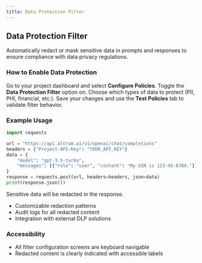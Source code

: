 ```yaml
---
title: Data Protection Filter
---
```


## Data Protection Filter

Automatically redact or mask sensitive data in prompts and responses to ensure compliance with data privacy regulations.

### How to Enable Data Protection

<Steps>
  <Step title="Navigate to Policy Configuration">
    Go to your project dashboard and select <strong>Configure Policies</strong>.
  </Step>
  <Step title="Enable Data Protection Filter">
    Toggle the <strong>Data Protection Filter</strong> option on.
  </Step>
  <Step title="Select Data Types">
    Choose which types of data to protect (PII, PHI, financial, etc.).
  </Step>
  <Step title="Save and Test">
    Save your changes and use the <strong>Test Policies</strong> tab to validate filter behavior.
  </Step>
</Steps>

### Example Usage

```python title="data_protection_example.py"
import requests

url = "https://api.altrum.ai/v1/openai/chat/completions"
headers = {"Project-API-Key": "YOUR_API_KEY"}
data = {
    "model": "gpt-3.5-turbo",
    "messages": [{"role": "user", "content": "My SSN is 123-45-6789."}]
}
response = requests.post(url, headers=headers, json=data)
print(response.json())
```

Sensitive data will be redacted in the response.

<Accordion title="Advanced Data Protection Options">
  <ul>
    <li>Customizable redaction patterns</li>
    <li>Audit logs for all redacted content</li>
    <li>Integration with external DLP solutions</li>
  </ul>
</Accordion>

### Accessibility
- All filter configuration screens are keyboard navigable
- Redacted content is clearly indicated with accessible labels
